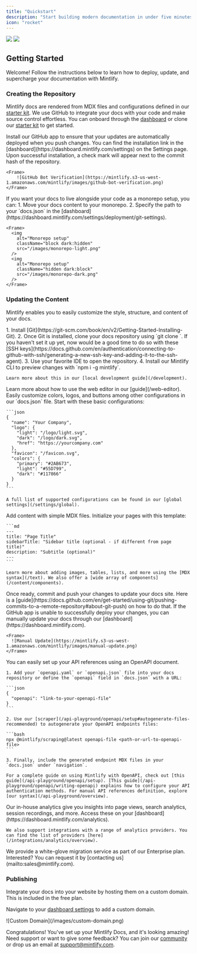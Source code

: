 ```yaml
---
title: "Quickstart"
description: "Start building modern documentation in under five minutes"
icon: "rocket"
---
```


<Frame>
  <img
    className="block dark:hidden"
    src="https://mintlify-assets.b-cdn.net/hero-light.png"
  />
  <img
    className="hidden dark:block"
    src="https://mintlify-assets.b-cdn.net/hero-dark.png"
  />
</Frame>

## Getting Started

Welcome! Follow the instructions below to learn how to deploy, update, and supercharge your documentation with Mintlify.

### Creating the Repository

Mintlify docs are rendered from MDX files and configurations defined in our [starter kit](https://github.com/mintlify/starter). We use GitHub to integrate your docs with your code and make source control effortless. You can onboard through the [dashboard](https://dashboard.mintlify.com) or clone our [starter kit](https://github.com/mintlify/starter) to get started.

<AccordionGroup>
  <Accordion icon="message-bot" title="Install the GitHub app">
    Install our GitHub app to ensure that your updates are automatically deployed when you push changes. You can find the installation link in the [dashboard](https://dashboard.mintlify.com/settings) on the Settings page. Upon successful installation, a check mark will appear next to the commit hash of the repository.

    <Frame>
        ![GitHub Bot Verification](https://mintlify.s3-us-west-1.amazonaws.com/mintlify/images/github-bot-verification.png)
    </Frame>
  </Accordion>

  <Accordion icon="code-branch" title="Monorepo Setup">
    If you want your docs to live alongside your code as a monorepo setup, you can:
    1. Move your docs content to your monorepo.
    2. Specify the path to your `docs.json` in the [dashboard](https://dashboard.mintlify.com/settings/deployment/git-settings).

    <Frame>
      <img
        alt="Monorepo setup"
        className="block dark:hidden"
        src="/images/monorepo-light.png"
      />
      <img
        alt="Monorepo setup"
        className="hidden dark:block"
        src="/images/monorepo-dark.png"
      />
    </Frame>
  </Accordion>
</AccordionGroup>

### Updating the Content

Mintlify enables you to easily customize the style, structure, and content of your docs.

<AccordionGroup>
  <Accordion icon="rectangle-terminal" title="Editing locally (recommended for developers)">
    1. Install [Git](https://git-scm.com/book/en/v2/Getting-Started-Installing-Git).
    2. Once Git is installed, clone your docs repository using `git clone <your-repo>`. If you haven't set it up yet, now would be a good time to do so with these [SSH keys](https://docs.github.com/en/authentication/connecting-to-github-with-ssh/generating-a-new-ssh-key-and-adding-it-to-the-ssh-agent).
    3. Use your favorite IDE to open the repository.
    4. Install our Mintlify CLI to preview changes with `npm i -g mintlify`.

    Learn more about this in our [local development guide](/development).
  </Accordion>

  <Accordion icon="pen-to-square" title="Editing with the web editor">
    Learn more about how to use the web editor in our [guide](/web-editor).
  </Accordion>

  <Accordion icon="palette" title="Customizing to your brand">
    Easily customize colors, logos, and buttons among other configurations in our `docs.json` file. Start with these basic configurations:

    ```json
    {
      "name": "Your Company",
      "logo": {
        "light": "/logo/light.svg",
        "dark": "/logo/dark.svg",
        "href": "https://yourcompany.com"
      },
      "favicon": "/favicon.svg",
      "colors": {
        "primary": "#2AB673",
        "light": "#55D799",
        "dark": "#117866"
      }
    }
    ```

    A full list of supported configurations can be found in our [global settings](/settings/global).
  </Accordion>

  <Accordion icon="pencil" title="Adding content">
    Add content with simple MDX files. Initialize your pages with this template:

    ```md
    ---
    title: "Page Title"
    sidebarTitle: "Sidebar title (optional - if different from page title)"
    description: "Subtitle (optional)"
    ---
    ```

    Learn more about adding images, tables, lists, and more using the [MDX syntax](/text). We also offer a [wide array of components](/content/components).
  </Accordion>

  <Accordion icon="rocket" title="Pushing changes">
    Once ready, commit and push your changes to update your docs site. Here is a [guide](https://docs.github.com/en/get-started/using-git/pushing-commits-to-a-remote-repository#about-git-push) on how to do that. If the GitHub app is unable to successfully deploy your changes, you can manually update your docs through our [dashboard](https://dashboard.mintlify.com).

    <Frame>
      ![Manual Update](https://mintlify.s3-us-west-1.amazonaws.com/mintlify/images/manual-update.png)
    </Frame>
  </Accordion>

  <Accordion icon="code-branch" title="Generating API references">
    You can easily set up your API references using an OpenAPI document.

    1. Add your `openapi.yaml` or `openapi.json` file into your docs repository or define the `openapi` field in `docs.json` with a URL:

    ```json
    {
      "openapi": "link-to-your-openapi-file"
    }
    ```

    2. Use our [scraper](/api-playground/openapi/setup#autogenerate-files-recommended) to autogenerate your OpenAPI endpoints files:

    ```bash
    npx @mintlify/scraping@latest openapi-file <path-or-url-to-openapi-file>
    ```

    3. Finally, include the generated endpoint MDX files in your `docs.json` under `navigation`.

    For a complete guide on using Mintlify with OpenAPI, check out [this guide](/api-playground/openapi/setup). [This guide](/api-playground/openapi/writing-openapi) explains how to configure your API authentication methods. For manual API references definition, explore [our syntax](/api-playground/overview).
  </Accordion>

  <Accordion icon="chart-simple" title="Adding analytics">
    Our in-house analytics give you insights into page views, search analytics, session recordings, and more. Access these on your [dashboard](https://dashboard.mintlify.com/analytics).

    We also support integrations with a range of analytics providers. You can find the list of providers [here](/integrations/analytics/overview).
  </Accordion>
</AccordionGroup>

<Note>
  We provide a white-glove migration service as part of our Enterprise plan. Interested? You can request it by [contacting us](mailto:sales@mintlify.com).
</Note>

### Publishing

<Accordion icon="star" title="Adding a custom domain">
  Integrate your docs into your website by hosting them on a custom domain. This is included in the free plan.

  Navigate to your [dashboard settings](https://dashboard.mintlify.com/settings) to add a custom domain.

  <Frame>![Custom Domain](/images/custom-domain.png)</Frame>
</Accordion>

Congratulations! You've set up your Mintlify Docs, and it's looking amazing! Need support or want to give some feedback? You can join our [community](https://mintlify.com/community) or drop us an email at [support@mintlify.com](mailto:support@mintlify.com).